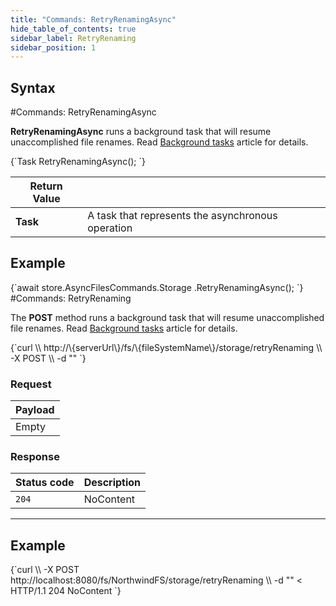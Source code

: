 ---
title: "Commands: RetryRenamingAsync"
hide_table_of_contents: true
sidebar_label: RetryRenaming
sidebar_position: 1
---




## Syntax
<LanguageSwitcher supportedLanguages={supportedLanguages} />
<LanguageContent language="csharp">
#Commands: RetryRenamingAsync

**RetryRenamingAsync** runs a background task that will resume unaccomplished file renames. Read [Background tasks](../../../server/background-tasks.mdx) article for details.



<TabItem value="retry_renaming_1" label="retry_renaming_1">
<CodeBlock language="csharp">
{`Task RetryRenamingAsync();
`}
</CodeBlock>
</TabItem>


| Return Value | |
| ------------- | ------------- |
| **Task** |  A task that represents the asynchronous operation |

## Example

<TabItem value="retry_renaming_2" label="retry_renaming_2">
<CodeBlock language="csharp">
{`await store.AsyncFilesCommands.Storage
		.RetryRenamingAsync();
`}
</CodeBlock>
</TabItem>

</LanguageContent>
<LanguageContent language="http">
#Commands: RetryRenaming

The **POST** method runs a background task that will resume unaccomplished file renames. Read [Background tasks](../../../server/background-tasks.mdx) article for details.



<TabItem value="json" label="json">
<CodeBlock language="json">
{`curl \\
	http://\{serverUrl\}/fs/\{fileSystemName\}/storage/retryRenaming  \\
	-X POST \\
    -d ""
`}
</CodeBlock>
</TabItem>

### Request

| Payload |
| ------- |
| Empty |

### Response

| Status code | Description |
| ----------- | - |
| `204` | NoContent |

---

## Example

<TabItem value="json" label="json">
<CodeBlock language="json">
{`curl \\
	-X POST http://localhost:8080/fs/NorthwindFS/storage/retryRenaming  \\
	-d ""
< HTTP/1.1 204 NoContent
`}
</CodeBlock>
</TabItem>

</LanguageContent>

<!---

-->
